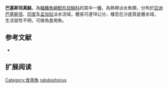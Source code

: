 {{Speciesbox
| name = 巴基斯坦真鮡
| status = LC
| status_system = IUCN3.1
| image = Sisor rabdophorus Hardwicke.jpg
| image_width = 250px
| genus = Sisor
| species = rabdophorus
| authority = [[弗朗西斯·布坎南-漢密爾頓|Hamilton]], 1822
| synonyms = *''Sisor rahabdophorus'',Hamilton, 1822
*''Sisor rhabdophorus'',Hamilton, 1822
*''Sissor rhabdophorus'',Hamilton, 1822
}}
'''巴基斯坦真鮡'''，為[[輻鰭魚綱|輻鰭魚綱]][[鯰形目|鯰形目]][[鮡科|鮡科]]的其中一[[種|種]]，為熱帶淡水魚類，分布於[[亞洲|亞洲]][[巴基斯坦|巴基斯坦]]、[[印度|印度]]及[[孟加拉|孟加拉]]淡水流域，體長可達18公分，棲息在沙底質底層水域，生活習性不明，可做為食用魚。

==参考文献==
*{{FishBase_species|genus=Sisor|species=rabdophorus|year=2015|month=3}}

== 扩展阅读 ==
{{refbegin}}
{{wikispecies-inline|Sisor rabdophorus|巴基斯坦真鮡}}
{{refend}}
{{Taxonbar|from=Q6409784}}

[[Category:食用魚|Category:食用魚]]
[[Category:真鮡屬|rabdophorus]]